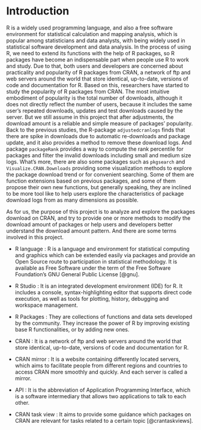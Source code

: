 # Introduction {#intro}

R is a widely used programming language, and also a free software environment for statistical calculation and mapping analysis, which is popular among statisticians and data analysts, with being widely used in statistical software development and data analysis. In the process of using R, we need to extend its functions with the help of R packages, so R packages have become an indispensable part when people use R to work and study. Due to that, both users and developers are concerned about practicality and popularity of R packages from CRAN, a network of ftp and web servers around the world that store identical, up-to-date, versions of code and documentation for R. Based on this, researchers have started to study the popularity of R packages from CRAN. The most intuitive embodiment of popularity is the total number of downloads, although it does not directly reflect the number of users, because it includes the same user's repeated downloads, updates and test downloads caused by the server. But we still assume in this project that after adjustments, the download amount is a reliable and simple measure of packages' popularity. Back to the previous studies, the R-package `adjustedcranlogs` finds that there are spike in downloads due to automatic re-downloads and package update, and it also provides a method to remove these download logs. And package `packageRank` provides a way to compute the rank percentile for packages and filter the invalid downloads including small and medium size logs. What's more, there are also some packages such as `pkgsearch` and `Visualize.CRAN.Downloads` providing some visualization methods to explore the package download trend or for convenient searching. Some of them are function extensions based on previous packages, and some of them  propose their own new functions, but generally speaking, they are inclined to be more tool like to help users explore the characteristics of package download logs from as many dimensions as possible. 

As for us, the purpose of this project is to analyze and explore the packages download on CRAN, and try to provide one or more methods to modify the download amount of packages or help users and developers better understand the download amount pattern. And there are some terms involved in this project.

- R language : R is a language and environment for statistical computing and graphics which can be extended easily via packages and provide an Open Source route to participation in statistical methodology. It is available as Free Software under the term of the Free Software Foundation’s GNU General Public License [@gnu].

- R Studio : It is an integrated development environment (IDE) for R. It includes a console, syntax-highlighting editor that supports direct code execution, as well as tools for plotting, history, debugging and workspace management.

- R Packages : They are collections of functions and data sets developed by the community. They increase the power of R by improving existing base R functionalities, or by adding new ones.

- CRAN : It is a network of ftp and web servers around the world that store identical, up-to-date, versions of code and documentation for R.

- CRAN mirror : It is a website containing differently located servers, which aims to facilitate people from different regions and countries to access CRAN more smoothly and quickly. And each server is called a mirror.

- API : It is the abbreviation of Application Programming Interface, which is a software intermediary that allows two applications to talk to each other. 

- CRAN task view : It aims to provide some guidance which packages on CRAN are relevant for tasks related to a certain topic [@crantaskviews].
